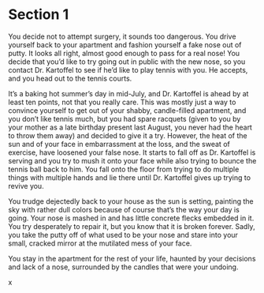 # Section 1 {#sec-01}

You decide not to attempt surgery, it sounds too dangerous. You drive yourself back to your apartment and fashion yourself a fake nose out of putty. It looks all right, almost good enough to pass for a real nose! You decide that you’d like to try going out in public with the new nose, so you contact Dr. Kartoffel to see if he’d like to play tennis with you. He accepts, and you head out to the tennis courts. 

It's a baking hot summer’s day in mid-July, and Dr. Kartoffel is ahead by at least ten points, not that you really care. This was mostly just a way to convince yourself to get out of your shabby, candle-filled apartment, and you don’t like tennis much, but you had spare racquets (given to you by your mother as a late birthday present last August, you never had the heart to throw them away) and decided to give it a try. However, the heat of the sun and of your face in embarrassment at the loss, and the sweat of exercise, have loosened your false nose. It starts to fall off as Dr. Kartoffel is serving and you try to mush it onto your face while also trying to bounce the tennis ball back to him. You fall onto the floor from trying to do multiple things with multiple hands and lie there until Dr. Kartoffel gives up trying to revive you. 

You trudge dejectedly back to your house as the sun is setting, painting the sky with rather dull colors because of course that’s the way your day is going. Your nose is mashed in and has little concrete flecks embedded in it. You try desperately to repair it, but you know that it is broken forever. Sadly, you take the putty off of what used to be your nose and stare into your small, cracked mirror at the mutilated mess of your face.

You stay in the apartment for the rest of your life, haunted by your decisions and lack of a nose, surrounded by the candles that were your undoing.

x